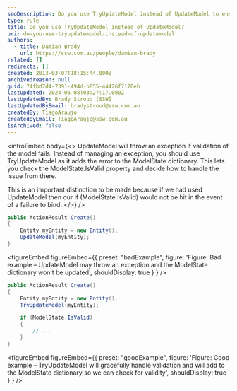 ```yaml
---
seoDescription: Do you use TryUpdateModel instead of UpdateModel to ensure validation and model binding succeed without throwing exceptions.
type: rule
title: Do you use TryUpdateModel instead of UpdateModel?
uri: do-you-use-tryupdatemodel-instead-of-updatemodel
authors:
  - title: Damian Brady
    url: https://ssw.com.au/people/damian-brady
related: []
redirects: []
created: 2013-03-07T18:15:44.000Z
archivedreason: null
guid: 74fbd7d4-7391-494d-b855-44426f7170eb
lastUpdated: 2024-06-08T03:27:17.000Z
lastUpdatedBy: Brady Stroud [SSW]
lastUpdatedByEmail: bradystroud@ssw.com.au
createdBy: TiagoAraujo
createdByEmail: TiagoAraujo@ssw.com.au
isArchived: false
---
```


<introEmbed
  body={<>
UpdateModel will throw an exception if validation of the model fails. Instead of managing an exception, you should use TryUpdateModel as it adds the error to the ModelState dictionary. This lets you check the ModelState.IsValid property and decide how to handle the issue from there.

This is an important distinction to be made because if we had used UpdateModel then our if (ModelState.IsValid) would not be hit in the event of a failure to bind.
  </>}
/>
```cs
public ActionResult Create()
{
    Entity myEntity = new Entity();
    UpdateModel(myEntity);
}
```

<figureEmbed figureEmbed={{
  preset: "badExample",
  figure: 'Figure: Bad example – UpdateModel may throw an exception and the ModelState dictionary won’t be updated',
  shouldDisplay: true
} } />


```cs
public ActionResult Create()
{
    Entity myEntity = new Entity();
    TryUpdateModel(myEntity);

    if (ModelState.IsValid)
    {
        // ...
    }
}
```

<figureEmbed figureEmbed={{
  preset: "goodExample",
  figure: 'Figure: Good example – TryUpdateModel will gracefully handle validation and will add to the ModelState dictionary so we can check for validity',
  shouldDisplay: true
} } />
